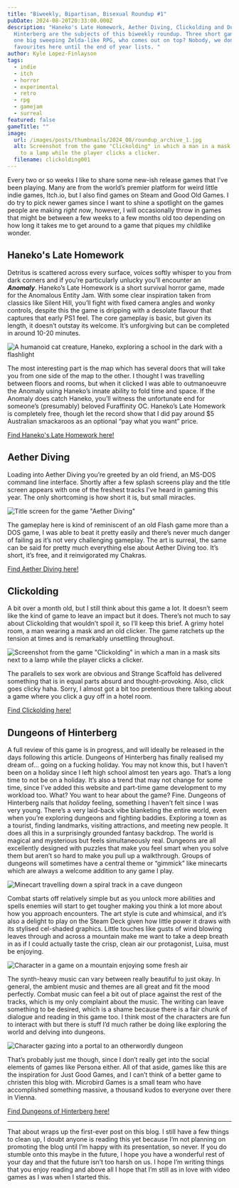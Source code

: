 ```yaml
---
title: "Biweekly, Bipartisan, Bisexual Roundup #1"
pubDate: 2024-08-20T20:33:00.000Z
description: "Haneko's Late Homework, Aether Diving, Clickolding and Dungeons of
  Hinterberg are the subjects of this biweekly roundup. Three short games versus
  one big sweeping Zelda-like RPG, who comes out on top? Nobody, we don't play
  favourites here until the end of year lists. "
author: Kyle Lopez-Finlayson
tags:
  - indie
  - itch
  - horror
  - experimental
  - retro
  - rpg
  - gamejam
  - surreal
featured: false
gameTitle: ""
image:
  url: /images/posts/thumbnails/2024_08/roundup_archive_1.jpg
  alt: Screenshot from the game "Clickolding" in which a man in a mask sits next
    to a lamp while the player clicks a clicker.
  filename: clickolding001
---
```

Every two or so weeks I like to share some new-ish release games that I’ve been playing. Many are from the world’s premier platform for weird little indie games, Itch.io, but I also find games on Steam and Good Old Games. I do try to pick newer games since I want to shine a spotlight on the games people are making *right now*, however, I will occasionally throw in games that might be between a few weeks to a few months old too depending on how long it takes me to get around to a game that piques my childlike wonder.

## Haneko's Late Homework

Detritus is scattered across every surface, voices softly whisper to you from dark corners and if you’re particularly unlucky you’ll encounter an ***Anomaly***. Haneko’s Late Homework is a short survival horror game, made for the Anomalous Entity Jam. With some clear inspiration taken from classics like Silent Hill, you’ll fight with fixed camera angles and wonky controls, despite this the game is dripping with a desolate flavour that captures that early PS1 feel. The core gameplay is basic, but given its length, it doesn’t outstay its welcome. It’s unforgiving but can be completed in around 10-20  minutes.

![A humanoid cat creature, Haneko, exploring a school in the dark with a flashlight](/images/posts/screenshots/2024_08/LOST-HOMEWORK_1_Lost.png "I'm scared all the time")

The most interesting part is the map which has several doors that will take you from one side of the map to the other. I thought I was travelling between floors and rooms, but when it clicked I was able to outmanoeuvre the Anomaly using Haneko’s innate ability to fold time and space. If the Anomaly does catch Haneko, you’ll witness the unfortunate end for someone’s (presumably) beloved Furaffinity OC.  Haneko’s Late Homework is completely free, though let the record show that I did pay around $5 Australian smackaroos as an optional “pay what you want” price.

[Find Haneko's Late Homework here!](https://sodaraptor.itch.io/late-homework)

## Aether Diving

Loading into Aether Diving you’re greeted by an old friend, an MS-DOS command line interface. Shortly after a few splash screens play and the title screen appears with one of the freshest tracks I’ve heard in gaming this year. The only shortcoming is how short it is, but small miracles.

![Title screen for the game "Aether Diving"](/images/posts/screenshots/2024_08/AETHER-DIVING_1_Title.png "Aether Diving Title Screen")

The gameplay here is kind of reminiscent of an old Flash game more than a DOS game, I was able to beat it pretty easily and there’s never much danger of failing as it’s not very challenging gameplay. The art is surreal, the same can be said for pretty much everything else about  Aether Diving too. It’s short, it’s free, and it reinvigorated my Chakras.

[Find Aether Diving here!](https://raphss.itch.io/aetherdiving)

## Clickolding

A bit over a month old, but I still think about this game a lot.  It doesn’t seem like the kind of game to leave an impact but it does.  There’s not much to say about Clickolding that wouldn’t spoil it, so  I’ll keep this brief. A grimy hotel room, a man wearing a mask and an old clicker. The game ratchets up the tension at times and is remarkably unsettling throughout.

![Screenshot from the game "Clickolding" in which a man in a mask sits next to a lamp while the player clicks a clicker.](/images/posts/screenshots/2024_08/CLICKOLDING_1_Just-Click.jpg "Hope I Don't Click Off")

The parallels to sex work are obvious and Strange Scaffold has delivered something that is in equal parts absurd and thought-provoking. Also, click goes clicky haha. Sorry, I almost got a bit too pretentious there talking about a game where you click a guy off in a hotel room.

[Find Clickolding here!](https://store.steampowered.com/app/3011440/CLICKOLDING/)

## Dungeons of Hinterberg

A full review of this game is in progress, and will ideally be released in the days following this article. Dungeons of Hinterberg has finally realised my dream of… going on a fucking holiday. You may not know this, but I haven’t been on a holiday since I left high school almost ten years ago. That’s a long time to not be on a holiday. It’s also a trend that may not change for some time, since I’ve added this website and part-time game development to my workload too. What?  You want to hear about the game? Fine. Dungeons of Hinterberg nails that *holiday* feeling, something I haven’t felt since I was very young.  There’s a very laid-back vibe blanketing the entire world, even when you’re exploring dungeons and fighting baddies. Exploring a town as a tourist, finding landmarks, visiting attractions, and meeting new people. It does all this in a surprisingly grounded fantasy backdrop. The world is magical and mysterious but feels simultaneously real. Dungeons are all excellently designed with puzzles that make you feel smart when you solve them but aren’t so hard to make you pull up a walkthrough. Groups of dungeons will sometimes have a central theme or “gimmick” like minecarts which are always a welcome addition to any game I play.

![Minecart travelling down a spiral track in a cave dungeon](/images/posts/screenshots/2024_08/DOH_6_Wide-Carts.jpg "The Downward Spiral")

Combat starts off relatively simple but as you unlock more abilities and spells enemies will start to get tougher making you think a lot more about how you approach encounters. The art style is cute and whimsical, and it’s also a delight to play on the Steam Deck given how little power it draws with its stylised cel-shaded graphics. Little touches like gusts of wind blowing leaves through and across a mountain make me want to take a deep breath in as if I could actually taste the crisp, clean air our protagonist, Luisa, must be enjoying.

![Character in a game on a mountain enjoying some fresh air](/images/posts/screenshots/2024_08/DOH_5_Wide-Field.jpg "Crisp, Clean Air")

The synth-heavy music can vary between really beautiful to just okay. In general, the ambient music and themes are all great and fit the mood perfectly. Combat music can feel a bit out of place against the rest of the tracks, which is my only complaint about the music. The writing can leave something to be desired, which is a shame because there is a fair chunk of dialogue and reading in this game too. I think most of the characters are fun to interact with but there is stuff I’d much rather be doing like exploring the world and delving into dungeons.

![Character gazing into a portal to an otherwordly dungeon](/images/posts/screenshots/2024_08/DOH_2_Portal.jpg "Stare into the abyss, Luisa")

That’s probably just me though, since I don’t really get into the social elements of games like Persona either. All of that aside, games like this are the inspiration for Just Good Games, and I can’t think of a better game to christen this blog with. Microbird Games is a small team who have accomplished something massive, a thousand kudos to everyone over there in Vienna.

[Find Dungeons of Hinterberg here!](https://store.steampowered.com/app/1983260/Dungeons_of_Hinterberg/)[](https://store.steampowered.com/app/1983260/Dungeons_of_Hinterberg/)

- - -

That about wraps up the first-ever post on this blog. I still have a  few things to clean up, I doubt anyone is reading this yet because  I’m not planning on promoting the blog until I’m happy with its presentation, so never. If you do stumble onto this maybe in the future, I hope you have a wonderful rest of your day and that the future isn’t too harsh on us. I hope I’m writing things that you enjoy reading and above all I hope that I’m still as in love with video games as I  was when I started this.

